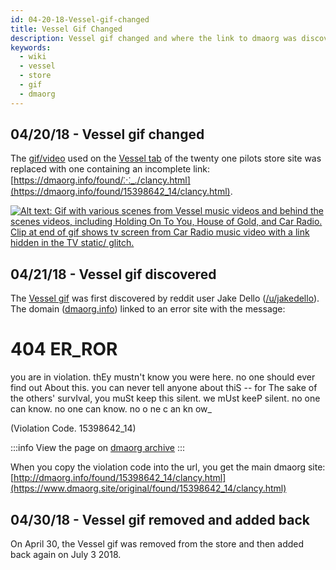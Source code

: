 ```yaml
---
id: 04-20-18-Vessel-gif-changed
title: Vessel Gif Changed
description: Vessel gif changed and where the link to dmaorg was discovered.
keywords:
  - wiki
  - vessel
  - store
  - gif
  - dmaorg
---
```


## 04/20/18 - Vessel gif changed

The [gif/video](https://www.youtube.com/watch?v=IigZXFhkbMM) used on the [Vessel tab](https://store.twentyonepilots.com/vessel.html) of the twenty one pilots store site was replaced with one containing an incomplete link: [https://dmaorg.info/found/⁙_./clancy.html](https://dmaorg.info/found/15398642_14/clancy.html). 

[![Alt text: Gif with various scenes from Vessel music videos and behind the scenes videos, including Holding On To You, House of Gold, and Car Radio. Clip at end of gif shows tv screen from Car Radio music video with a link hidden in the TV static/ glitch.](./assets/vesselstorepage.gif)](./assets/vesselstorepage.gif)


## 04/21/18 - Vessel gif discovered

The [Vessel gif](https://www.discordclique.com/vesselstorepage.gif) was first discovered by reddit user Jake Dello ([/u/jakedello](https://www.reddit.com/u/jakedello)). The domain ([dmaorg.info](http://dmaorg.info)) linked to an error site with the message:


<BrowserWindow url="http://dmaorg.info">
<h1>404 ER_ROR</h1>

you are in violation. thEy mustn't know you were here. no one should ever find out About this. you can never tell anyone about thiS -- for The sake of the others' survIval, you muSt keep this silent. we mUst keeP silent. no one can know. no one can know. no o ne c an kn ow_

(Violation Code. 15398642_14)
</BrowserWindow>


:::info
View the page on [dmaorg archive](https://www.dmaorg.site/404.html)
:::

When you copy the violation code into the url, you get the main dmaorg site: [http://dmaorg.info/found/15398642_14/clancy.html](https://www.dmaorg.site/original/found/15398642_14/clancy.html)

## 04/30/18 - Vessel gif removed and added back

On April 30, the Vessel gif was removed from the store and then added back again on July 3 2018.
